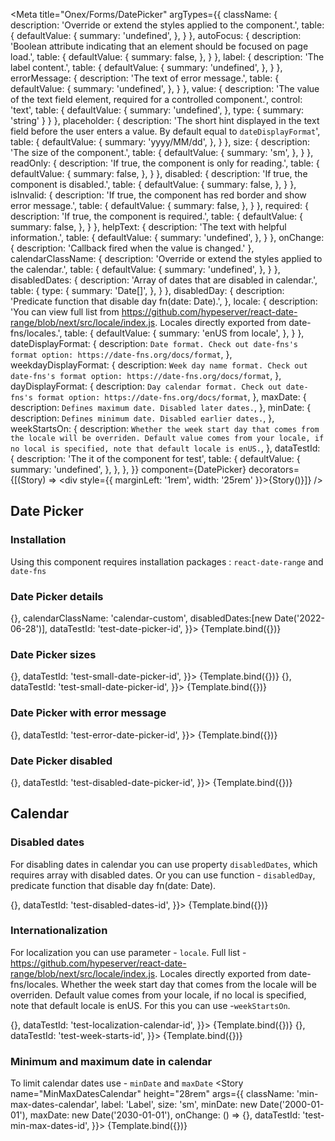 

<Meta
  title="Onex/Forms/DatePicker"
  argTypes={{
    className: {
      description: 'Override or extend the styles applied to the component.',
      table: {
        defaultValue: {
          summary: 'undefined',
        },
      }
    },
    autoFocus: {
      description: 'Boolean attribute indicating that an element should be focused on page load.',
      table: {
        defaultValue: {
          summary: false,
        },
      }
    },
    label: {
      description: 'The label content.',
      table: {
        defaultValue: {
          summary: 'undefined',
        },
      }
    },
    errorMessage: {
      description: 'The text of error message.',
      table: {
        defaultValue: {
          summary: 'undefined',
        },
      }
    },
    value: {
      description: 'The value of the text field element, required for a controlled component.',
      control: 'text',
      table: {
        defaultValue: {
          summary: 'undefined',
        },
        type: {
          summary: 'string'
        }
      }
    },
    placeholder: {
      description: 'The short hint displayed in the text field before the user enters a value. By default equal to ```dateDisplayFormat```',
      table: {
        defaultValue: {
          summary: 'yyyy/MM/dd',
        },
      }
    },
    size: {
      description: 'The size of the component.',
      table: {
        defaultValue: {
          summary: 'sm',
        },
      }
    },
    readOnly: {
      description: 'If true, the component is only for reading.',
      table: {
        defaultValue: {
          summary: false,
        },
      }
    },
    disabled: {
      description: 'If true, the component is disabled.',
      table: {
        defaultValue: {
          summary: false,
        },
      }
    },
    isInvalid: {
      description: 'If true, the component has red border and show error message.',
      table: {
        defaultValue: {
          summary: false,
        },
      }
    },
    required: {
      description: 'If true, the component is required.',
      table: {
        defaultValue: {
          summary: false,
        },
      }
    },
    helpText: {
      description: 'The text with helpful information.',
      table: {
        defaultValue: {
          summary: 'undefined',
        },
      }
    },
    onChange: {
      description: 'Callback fired when the value is changed.'
    },
    calendarClassName: {
      description: 'Override or extend the styles applied to the calendar.',
      table: {
        defaultValue: {
          summary: 'undefined',
        },
      }
    },
    disabledDates: {
      description: 'Array of dates that are disabled in calendar.',
      table: {
        type: {
          summary: 'Date[]',
        },
      }
    },
    disabledDay: {
      description: 'Predicate function that disable day fn(date: Date).',
    },
    locale: {
      description: 'You can view full list from https://github.com/hypeserver/react-date-range/blob/next/src/locale/index.js. Locales directly exported from date-fns/locales.',
      table: {
        defaultValue: {
          summary: 'enUS from locale',
        },
      }
    },
    dateDisplayFormat: {
      description: `Date format. Check out date-fns's format option: https://date-fns.org/docs/format`,
    },
    weekdayDisplayFormat: {
      description: `Week day name format. Check out date-fns's format option: https://date-fns.org/docs/format`,
    },
    dayDisplayFormat: {
      description: `Day calendar format. Check out date-fns's format option: https://date-fns.org/docs/format`,
    },
    maxDate: {
      description: `Defines maximum date. Disabled later dates.`,
    },
    minDate: {
      description: `Defines minimum date. Disabled earlier dates.`,
    },
    weekStartsOn: {
      description: `Whether the week start day that comes from the locale will be overriden. Default value comes from your locale, if no local is specified, note that default locale is enUS.`,
    },
    dataTestId: {
      description: 'The it of the component for test',
      table: {
        defaultValue: {
          summary: 'undefined',
        },
      },
    },
  }}
  component={DatePicker}
  decorators={[(Story) => <div style={{ marginLeft: '1rem', width: '25rem' }}>{Story()}</div>]}
  />


## Date Picker
### Installation
Using this component requires installation packages : ```react-date-range``` and ```date-fns```

### Date Picker details
<Canvas>
  <Story
    name="Demo"
    height="28rem"
    args={{
      className: 'custom-date-picker',
      autoFocus: false,
      label: 'Label',
      errorMessage: '',
      value: '2022/06/22',
      placeholder: 'yyyy/MM/dd',
      size: 'sm',
      readOnly: false,
      disabled: false,
      isInvalid: false,
      required: false,
      helpText: '',
      onChange: () => {},
      calendarClassName: 'calendar-custom',
      disabledDates:[new Date('2022-06-28')],
      dataTestId: 'test-date-picker-id',
    }}>
    {Template.bind({})}
  </Story>
</Canvas>

<ArgsTable story="Demo" />

### Date Picker sizes

<Canvas>
  <Story
    name="Small"
    height="28rem"
    args={{
      className: 'small-date-picker',
      label: 'Label',
      size: 'sm',
      onChange: () => {},
      dataTestId: 'test-small-date-picker-id',
    }}>
    {Template.bind({})}
  </Story>
  <Story
    name="Medium"
    height="28rem"
    args={{
      className: 'medium-date-picker',
      label: 'Label',
      size: 'md',
      onChange: () => {},
      dataTestId: 'test-small-date-picker-id',
    }}>
    {Template.bind({})}
  </Story>
</Canvas>

### Date Picker with error message

  <Canvas>
    <Story
      name="Error"
      height="28rem"
      args={{
        className: 'error-date-picker',
        label: 'Label',
        size: 'sm',
        isInvalid: true,
        errorMessage: 'Error message',
        onChange: () => {},
        dataTestId: 'test-error-date-picker-id',
      }}>
      {Template.bind({})}
    </Story>
  </Canvas>

### Date Picker disabled

<Canvas>
  <Story
    name="Disabled"
    args={{
      className: 'disabled-date-picker',
      label: 'Label',
      size: 'sm',
      disabled: true,
      onChange: () => {},
      dataTestId: 'test-disabled-date-picker-id',
    }}>
    {Template.bind({})}
  </Story>
</Canvas>

## Calendar
### Disabled dates
For disabling dates in calendar you can use property ```disabledDates```, which requires array with disabled dates.
Or you can use function - ```disabledDay```, predicate function that disable day fn(date: Date).

<Canvas>
  <Story
    name="DisabledDatesCalendar"
    height="28rem"
    args={{
      className: 'disabled-dates-calendar',
      label: 'Label',
      size: 'sm',
      disabledDates:[new Date('2022-06-28'), new Date('2022-06-29')],
      onChange: () => {},
      dataTestId: 'test-disabled-dates-id',
    }}>
    {Template.bind({})}
  </Story>
</Canvas>

### Internationalization
For localization you can use parameter - ```locale```.
Full list - https://github.com/hypeserver/react-date-range/blob/next/src/locale/index.js.
Locales directly exported from date-fns/locales.
Whether the week start day that comes from the locale will be overriden.
Default value comes from your locale, if no local is specified, note that default locale is enUS.
For this you can use -```weekStartsOn```.

<Canvas>
  <Story
    name="LocalizationCalendar"
    height="28rem"
    args={{
      className: 'localization-calendar',
      label: 'Label',
      size: 'sm',
      locale: fr,
      onChange: () => {},
      dataTestId: 'test-localization-calendar-id',
    }}>
    {Template.bind({})}
  </Story>
  <Story
    name="WeekStartsOnCalendar"
    height="28rem"
    args={{
      className: 'week-starts-calendar',
      label: 'Label',
      size: 'sm',
      weekStartsOn: 1,
      onChange: () => {},
      dataTestId: 'test-week-starts-id',
    }}>
    {Template.bind({})}
  </Story>
</Canvas>

### Minimum and maximum date in calendar
To limit calendar dates use - ```minDate``` and ```maxDate```
<Canvas>
  <Story
    name="MinMaxDatesCalendar"
    height="28rem"
    args={{
      className: 'min-max-dates-calendar',
      label: 'Label',
      size: 'sm',
      minDate: new Date('2000-01-01'),
      maxDate: new Date('2030-01-01'),
      onChange: () => {},
      dataTestId: 'test-min-max-dates-id',
    }}>
    {Template.bind({})}
  </Story>
</Canvas>






